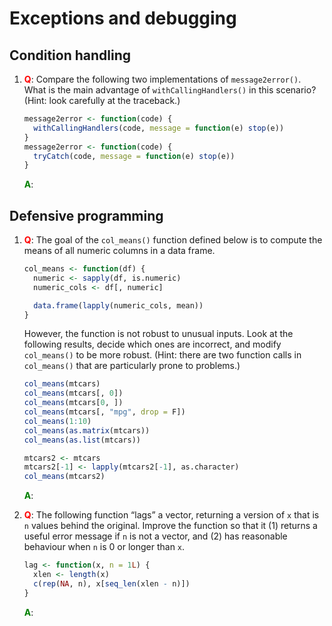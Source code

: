 # Exceptions and debugging

## Condition handling

1.  __<span style="color:red">Q</span>__: Compare the following two implementations of `message2error()`. What is the
    main advantage of `withCallingHandlers()` in this scenario? (Hint: look
    carefully at the traceback.)

    ```r
    message2error <- function(code) {
      withCallingHandlers(code, message = function(e) stop(e))
    }
    message2error <- function(code) {
      tryCatch(code, message = function(e) stop(e))
    }
    ```
    
    __<span style="color:green">A</span>__: 

## Defensive programming

1.  __<span style="color:red">Q</span>__: The goal of the `col_means()` function defined below is to compute the means
    of all numeric columns in a data frame.

    ```r
    col_means <- function(df) {
      numeric <- sapply(df, is.numeric)
      numeric_cols <- df[, numeric]

      data.frame(lapply(numeric_cols, mean))
    }
    ```

    However, the function is not robust to unusual inputs. Look at
    the following results, decide which ones are incorrect, and modify
    `col_means()` to be more robust. (Hint: there are two function calls
    in `col_means()` that are particularly prone to problems.)

    ```r
    col_means(mtcars)
    col_means(mtcars[, 0])
    col_means(mtcars[0, ])
    col_means(mtcars[, "mpg", drop = F])
    col_means(1:10)
    col_means(as.matrix(mtcars))
    col_means(as.list(mtcars))

    mtcars2 <- mtcars
    mtcars2[-1] <- lapply(mtcars2[-1], as.character)
    col_means(mtcars2)
    ```
    
    __<span style="color:green">A</span>__: 

2.  __<span style="color:red">Q</span>__: The following function "lags" a vector, returning a version of `x` that is `n`
    values behind the original. Improve the function so that it (1) returns a
    useful error message if `n` is not a vector, and (2) has reasonable behaviour
    when `n` is 0 or longer than `x`.

    ```r
    lag <- function(x, n = 1L) {
      xlen <- length(x)
      c(rep(NA, n), x[seq_len(xlen - n)])
    }
    ```
    
    __<span style="color:green">A</span>__: 